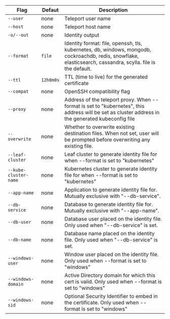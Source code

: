 | Flag | Defaut | Description |
| - | - | - |
| `--user` | none | Teleport user name |
| `--host` | none | Teleport host name |
| `-o/--out` | none | Identity output |
| `--format` | `file` | Identity format: file, openssh, tls, kubernetes, db, windows, mongodb, cockroachdb, redis, snowflake, elasticsearch, cassandra, scylla. file is the default. |
| `--ttl` | `12h0m0s` | TTL (time to live) for the generated certificate |
| `--compat` | none | OpenSSH compatibility flag |
| `--proxy` | none | Address of the teleport proxy. When --format is set to &#34;kubernetes&#34;, this address will be set as cluster address in the generated kubeconfig file |
| `--overwrite` | none | Whether to overwrite existing destination files. When not set, user will be prompted before overwriting any existing file. |
| `--leaf-cluster` | none | Leaf cluster to generate identity file for when --format is set to &#34;kubernetes&#34; |
| `--kube-cluster-name` | none | Kubernetes cluster to generate identity file for when --format is set to &#34;kubernetes&#34; |
| `--app-name` | none | Application to generate identity file for. Mutually exclusive with &#34;--db-service&#34;. |
| `--db-service` | none | Database to generate identity file for. Mutually exclusive with &#34;--app-name&#34;. |
| `--db-user` | none | Database user placed on the identity file. Only used when &#34;--db-service&#34; is set. |
| `--db-name` | none | Database name placed on the identity file. Only used when &#34;--db-service&#34; is set. |
| `--windows-user` | none | Window user placed on the identity file. Only used when --format is set to &#34;windows&#34; |
| `--windows-domain` | none | Active Directory domain for which this cert is valid. Only used when --format is set to &#34;windows&#34; |
| `--windows-sid` | none | Optional Security Identifier to embed in the certificate. Only used when --format is set to &#34;windows&#34; |

